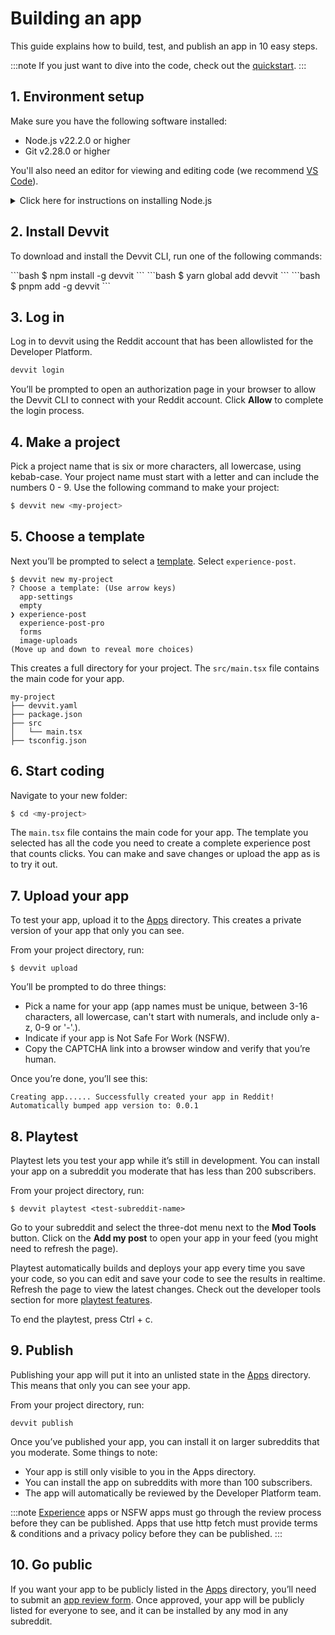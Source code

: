 
# Building an app

This guide explains how to build, test, and publish an app in 10 easy steps.

:::note
If you just want to dive into the code, check out the [quickstart](quickstart.mdx).
:::

## 1. Environment setup

Make sure you have the following software installed:

- Node.js v22.2.0 or higher
- Git v2.28.0 or higher

You'll also need an editor for viewing and editing code (we recommend [VS Code](https://code.visualstudio.com/)).

<details>
  <summary>Click here for instructions on installing Node.js</summary>
  <div>
    <div>
    You’re going to work with TypeScript. In order for TypeScript to work with Devvit, you’ll need a working Node.js environment and then the Devvit command line interface. Node.js is an open-source server environment that makes it possible to develop and run Javascript apps anywhere. Node.js lets you import and use packages (code that other people have written) into your code.

**Option 1: Use node version manager (nvm)**

Install or update [nvm](https://github.com/nvm-sh/nvm#installing-and-updating) to use as a handy command-line tool for managing multiple Node.js versions on your system. This will allow you to switch between different versions easily. If you choose to use a different node version manager, check out these [suggestions from npmjs.org](https://docs.npmjs.com/downloading-and-installing-node-js-and-npm).

For macOS or Linux:

1. Run the following command line in your terminal to install nvm.

```bash
curl -o- https://raw.githubusercontent.com/nvm-sh/nvm/v0.39.6/install.sh | bash
```

2. Close and re-open your terminal to have nvm available.

3. Install the latest version of Node.js.

```bash
nvm install node
```

For Windows:

1. Download and install nvm-windows by following the instructions in the repository.

2. Restart your terminal or command prompt.

3. Install the latest version of Node.js.

```bash
nvm install node
```

**Option 2: Use Node.js installer from nodejs.org**

1. Visit the official [Node.js website](https://nodejs.org) to download the installer for your operating system (Windows, macOS, or Linux).
2. Run the installer and follow the prompts to install Node.js and npm (the package manager for Node.js).

:::note
If you install Node.js this way, you may experience permissions issues when trying to run Devvit, which is [documented on NPM's website](https://docs.npmjs.com/downloading-and-installing-node-js-and-npm). Both NPM and us here at Reddit highly encourage you to use nvm if possible. If that's not possible, here are some tips on how to [fix these permissions issues](https://docs.npmjs.com/downloading-and-installing-node-js-and-npm). For Windows users specifically, please use a node version manager.
:::

Check that Node.js is installed correctly by running the following commands:

```bash
node --version
npm --version
```

You should see the version numbers for Node.js and npm as output.

</div>
    <br/>
  </div>
</details>

## 2. Install Devvit

To download and install the Devvit CLI, run one of the following commands:

<Tabs>
  <TabItem value="npm" label="npm" default>
    ```bash $ npm install -g devvit ```
  </TabItem>
  <TabItem value="yarn" label="Yarn">
    ```bash $ yarn global add devvit ```
  </TabItem>
  <TabItem value="pnpm" label="pnpm" default>
    ```bash $ pnpm add -g devvit ```
  </TabItem>
</Tabs>

## 3. Log in

Log in to devvit using the Reddit account that has been allowlisted for the Developer Platform.

```bash
devvit login
```

You’ll be prompted to open an authorization page in your browser to allow the Devvit CLI to connect with your Reddit account. Click **Allow** to complete the login process.

## 4. Make a project

Pick a project name that is six or more characters, all lowercase, using kebab-case. Your project name must start with a letter and can include the numbers 0 - 9. Use the following command to make your project:

```bash
$ devvit new <my-project>
```

## 5. Choose a template

Next you’ll be prompted to select a [template](./templates.mdx). Select `experience-post`.

```text
$ devvit new my-project
? Choose a template: (Use arrow keys)
  app-settings
  empty
❯ experience-post
  experience-post-pro
  forms
  image-uploads
(Move up and down to reveal more choices)
```

This creates a full directory for your project. The `src/main.tsx` file contains the main code for your app.

```text
my-project
├── devvit.yaml
├── package.json
├── src
│   └── main.tsx
├── tsconfig.json
```

## 6. Start coding

Navigate to your new folder:

```bash
$ cd <my-project>
```

The `main.tsx` file contains the main code for your app. The template you selected has all the code you need to
create a complete experience post that counts clicks. You can make and save changes or upload the app as is to try it out.

## 7. Upload your app

To test your app, upload it to the [Apps](https://developers.reddit.com/) directory. This creates a private version of your app that only you can see.

From your project directory, run:

```tsx
$ devvit upload
```

You’ll be prompted to do three things:

- Pick a name for your app (app names must be unique, between 3-16 characters, all lowercase, can't start with numerals, and include only a-z, 0-9 or '-'.).
- Indicate if your app is Not Safe For Work (NSFW).
- Copy the CAPTCHA link into a browser window and verify that you’re human.

Once you’re done, you’ll see this:

```tsx
Creating app...... Successfully created your app in Reddit!
Automatically bumped app version to: 0.0.1
```

## 8. Playtest

Playtest lets you test your app while it’s still in development. You can install your app on a subreddit you moderate that has less than 200 subscribers.

From your project directory, run:

```tsx
$ devvit playtest <test-subreddit-name>
```

Go to your subreddit and select the three-dot menu next to the **Mod Tools** button. Click on the **Add my post** to open
your app in your feed (you might need to refresh the page).

Playtest automatically builds and deploys your app every time you save your code, so you can edit and save your code to see the results in realtime.
Refresh the page to view the latest changes. Check out the developer tools section for more [playtest features](playtest.md).

To end the playtest, press Ctrl + c.

## 9. Publish

Publishing your app will put it into an unlisted state in the [Apps](https://developers.reddit.com/) directory. This means that only you can see your app.

From your project directory, run:

```tsx
devvit publish
```

Once you’ve published your app, you can install it on larger subreddits that you moderate. Some things to note:

- Your app is still only visible to you in the Apps directory.
- You can install the app on subreddits with more than 100 subscribers.
- The app will automatically be reviewed by the Developer Platform team.

:::note
[Experience](experience_post.md) apps or NSFW apps must go through the review process before they can be published. Apps that use http fetch must provide terms & conditions and a privacy policy before they can be published.
:::

## 10. Go public

If you want your app to be publicly listed in the [Apps](https://developers.reddit.com/) directory, you’ll need to submit an [app review form](https://docs.google.com/forms/d/e/1FAIpQLSdEyE5vrqOBlojue_mkrV25RiiHv_sxe-xqtcdzCMBTWmoROA/viewform). Once approved, your app will be publicly listed for everyone to see, and it can be installed by any mod in any subreddit.
